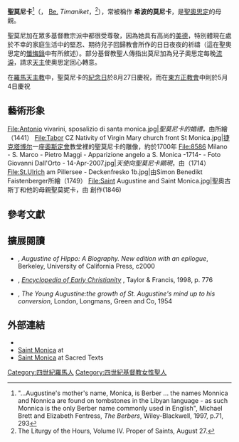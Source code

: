 {{Expand|time=2014-08-29T06:22:13+00:00}}
{{other uses}}

{{Infobox saint
|name=希波的聖莫尼卡
<br />Saint Monica
|birth_date=331年
|death_date=387年
|feast_day=8月27日（[[羅馬天主教|羅馬天主教]], [[英國國教會|英國國教會]], [[密苏里路德教会|密苏里路德教会]]）<br />5月4日（1969年前的 [[羅馬天主教聖人曆|羅馬天主教聖人曆]], [[東方正教會|東方正教會]], [[美國路德宗福音派|美國路德宗福音派]], [[美国圣公会|美国圣公会]]）
|venerated_in=[[羅馬天主教|羅馬天主教]]<br />[[東方正教會|東方正教會]]<br />[[聖公會|聖公會]]<br />[[路德宗|路德宗]]
|image=Saint Monica. Gouache. Wellcome V0033329.jpg
|imagesize=200px
|caption= 
|birth_place=[[羅馬帝國|羅馬帝國]][[努米底亞|努米底亞]][[苏格艾赫拉斯|塔加斯特]]
|death_place=[[羅馬帝國|羅馬帝國]][[意大利|意大利]][[奧斯提亞|奧斯提亞]]
|titles=聖婦、寡居、虔誠平信徒
|canonized_date= 
|canonized_place=
|canonized_by=
|patronage= 困難的婚姻、不如意的子女、通姦與不忠的受害者、言語暴力的受害者、親屬皈依、[[菲律賓|菲律賓]][[邦阿西楠省|邦阿西楠省]]{{Link-en|马纳瓦格|Manaoag, Pangasinan}}、[[菲律賓|菲律賓]][[帕拉納克市|帕拉納克市]]{{Link-en|Don Galo|Don Galo}}、[[美國|美國]][[加利福尼亞州|加利福尼亞州]][[圣莫尼卡|圣莫尼卡]]
|major_shrine=[[意大利|意大利]][[羅馬|羅馬]][[聖奧古斯蒂諾聖殿|聖奧古斯蒂諾聖殿]]
|suppressed_date=
|issues=
|prayer=
|prayer_attrib=
}}

'''聖莫尼卡'''<ref>"...Augustine's mother's name, Monica, is Berber ... the names Monnica and Nonnica are found on tombstones in the Libyan language - as such Monnica is the only Berber name commonly used in English",  Michael Brett and Elizabeth Fentress, ''The Berbers'', Wiley-Blackwell, 1997, p.71, 293</ref>（{{lang-en|'''Monica'''}}， [[柏柏尔语族|Be.]] ''Timaniket''，{{bd|331年||387年}}<ref>The Liturgy of the Hours, Volume IV. Proper of Saints, August 27.</ref>），常被稱作 '''希波的莫尼卡'''，是[[聖奧思定|聖奧思定]]的母親。

聖莫尼加在眾多基督教宗派中都很受尊敬，因為她具有高尚的[[超德|美德]]，特別體現在處於不幸的家庭生活中的堅忍、期待兒子回歸教會所作的日日夜夜的祈禱（這在聖奧思定的[[懺悔錄|懺悔錄]]中有所敘述）。部分基督教聖人傳指出莫尼加為兒子奧思定每晚[[流淚|流淚]]，請求[[天主|天主]]使奧思定回心轉意。

在[[羅馬天主教|羅馬天主教]]中，聖莫尼卡的[[瞻禮|紀念日]]於8月27日慶祝，而在[[東方正教會|東方正教會]]中則於5月4日慶祝

== 藝術形象 ==
<gallery>
File:Antonio vivarini, sposalizio di santa monica.jpg|''聖莫尼卡的婚禮''，由{{Link-en|安東尼奧·維瓦理尼|Antonio Vivarini}}所繪（1441）
File:Tabor CZ Nativity of Virgin Mary church front St Monica.jpg|[[捷克|捷克]][[塔博尔_(捷克)|塔博尔]]一座[[奧斯定會|奧斯定會]]教堂裡的聖莫尼卡的雕像，約於1700年
File:8586 Milano - S. Marco - Pietro Maggi - Apparizione angelo a S. Monica -1714- - Foto Giovanni Dall'Orto - 14-Apr-2007.jpg|''天使向聖莫尼卡顯現''，由{{Link-it|Pietro Maggi|Pietro Maggi (pittore)}}（1714）
File:St.Ulrich am Pillersee - Deckenfresko 1b.jpg|由Simon Benedikt Faistenberger所繪（1749）
File:Saint Augustine and Saint Monica.jpg|聖奧古斯丁和他的母親聖莫妮卡，由 {{Link-en|阿爾·謝弗|Ary Scheffer}}創作(1846)
</gallery>

== 參考文獻 ==
{{Reflist}}

== 擴展閱讀 ==
* {{Link-en|Peter Brown|Peter Brown (historian)}}, ''Augustine of Hippo: A Biography. New edition with an epilogue'', Berkeley, University of California Press, c2000
* {{Link-en|Everett Ferguson|Everett Ferguson}}, ''[http://books.google.fr/books?id=kgRV7QohACcC Encyclopedia of Early Christianity] {{Wayback|url=http://books.google.fr/books?id=kgRV7QohACcC |date=20141029095828 }}'', Taylor & Francis, 1998, p. 776
* {{Link-en|John J. O'Meara|John J. O'Meara}}, ''The Young Augustine:the growth of St. Augustine's mind up to his conversion'', London, Longmans, Green and Co, 1954

== 外部連結 ==
{{Commons category|Monica of Hippo}}
*{{CathEncy|wstitle=St. Monica}}
*[http://www.ewtn.com/library/MARY/MONICA.htm Saint Monica] {{Wayback|url=http://www.ewtn.com/library/MARY/MONICA.htm |date=20190702234708 }} at {{Link-en|EWTN|Eternal Word Television Network}}
*[http://www.sacred-texts.com/chr/lots/lots145.htm Saint Monica] {{Wayback|url=http://www.sacred-texts.com/chr/lots/lots145.htm |date=20210309202635 }} at Sacred Texts

{{天主教}}
{{天主教會史}}

{{Authority control}}
{{DEFAULTSORT:Monica, Saint}}
[[Category:四世紀羅馬人|Category:四世紀羅馬人]]
[[Category:四世紀基督教女性聖人|Category:四世紀基督教女性聖人]]